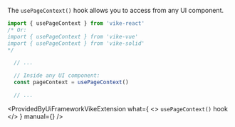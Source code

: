 

The `usePageContext()` hook allows you to access <Link href="/pageContext" noBreadcrumb /> from any UI
component.

```js
import { usePageContext } from 'vike-react'
/* Or:
import { usePageContext } from 'vike-vue'
import { usePageContext } from 'vike-solid'
*/

  // ...

  // Inside any UI component:
  const pageContext = usePageContext()

  // ...
```

<ProvidedByUiFrameworkVikeExtension
  what={
    <>
      <code>usePageContext()</code> hook
    </>
  }
  manual={<Link href="/pageContext-anywhere" />}
/>

